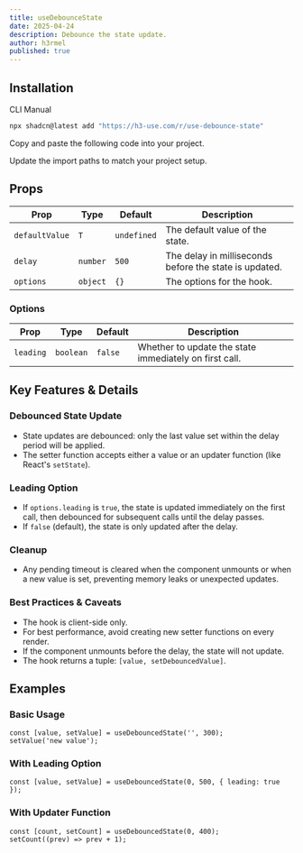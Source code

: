 ```yaml
---
title: useDebounceState
date: 2025-04-24
description: Debounce the state update.
author: h3rmel
published: true
---
```


<HookPreview name="use-debounce-state-demo" />

## Installation

<Tabs defaultValue="cli">

<TabsList>
  <TabsTrigger value="cli">CLI</TabsTrigger>
  <TabsTrigger value="manual">Manual</TabsTrigger>
</TabsList>
<TabsContent value="cli">

```bash
npx shadcn@latest add "https://h3-use.com/r/use-debounce-state"
```

</TabsContent>
<TabsContent value="manual">

<Steps>

<Step>Copy and paste the following code into your project.</Step>

<HookSource name="use-debounce-state" />

<Step>Update the import paths to match your project setup.</Step>

</Steps>

</TabsContent>

</Tabs>

## Props

| Prop           | Type     | Default     | Description                                            |
| -------------- | -------- | ----------- | ------------------------------------------------------ |
| `defaultValue` | `T`      | `undefined` | The default value of the state.                        |
| `delay`        | `number` | `500`       | The delay in milliseconds before the state is updated. |
| `options`      | `object` | `{}`        | The options for the hook.                              |

### Options

| Prop      | Type      | Default | Description                                            |
| --------- | --------- | ------- | ------------------------------------------------------ |
| `leading` | `boolean` | `false` | Whether to update the state immediately on first call. |

## Key Features & Details

### Debounced State Update

- State updates are debounced: only the last value set within the delay period will be applied.
- The setter function accepts either a value or an updater function (like React's `setState`).

### Leading Option

- If `options.leading` is `true`, the state is updated immediately on the first call, then debounced for subsequent calls until the delay passes.
- If `false` (default), the state is only updated after the delay.

### Cleanup

- Any pending timeout is cleared when the component unmounts or when a new value is set, preventing memory leaks or unexpected updates.

### Best Practices & Caveats

- The hook is client-side only.
- For best performance, avoid creating new setter functions on every render.
- If the component unmounts before the delay, the state will not update.
- The hook returns a tuple: `[value, setDebouncedValue]`.

## Examples

### Basic Usage

```tsx
const [value, setValue] = useDebouncedState('', 300);
setValue('new value');
```

### With Leading Option

```tsx
const [value, setValue] = useDebouncedState(0, 500, { leading: true });
```

### With Updater Function

```tsx
const [count, setCount] = useDebouncedState(0, 400);
setCount((prev) => prev + 1);
```
